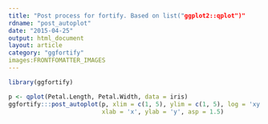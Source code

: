 ```yaml
---
title: "Post process for fortify. Based on list("ggplot2::qplot")"
rdname: "post_autoplot"
date: "2015-04-25"
output: html_document
layout: article
category: "ggfortify"
images:FRONTFOMATTER_IMAGES
---
```


```r
library(ggfortify)
```

```r
p <- qplot(Petal.Length, Petal.Width, data = iris)
ggfortify:::post_autoplot(p, xlim = c(1, 5), ylim = c(1, 5), log = 'xy', main = 'title',
                          xlab = 'x', ylab = 'y', asp = 1.5)



```